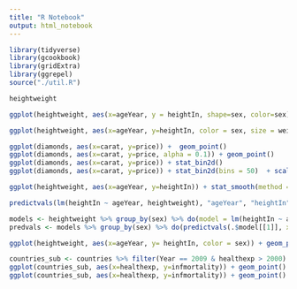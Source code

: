 ```yaml
---
title: "R Notebook"
output: html_notebook
---
```


```r
library(tidyverse)
library(gcookbook)
library(gridExtra)
library(ggrepel)
source("./util.R")
```

```r
heightweight

```

```r
ggplot(heightweight, aes(x=ageYear, y = heightIn, shape=sex, color=sex)) + geom_point() + scale_shape_manual(values = c(1,2)) + scale_color_brewer(palette="Set1")
```

```r
ggplot(heightweight, aes(x=ageYear, y=heightIn, color = sex, size = weightLb)) + geom_point(alpha=0.5) + scale_size_area()

```

```r
ggplot(diamonds, aes(x=carat, y=price)) +  geom_point()
ggplot(diamonds, aes(x=carat, y=price, alpha = 0.1)) + geom_point()
ggplot(diamonds, aes(x=carat, y=price)) + stat_bin2d()
ggplot(diamonds, aes(x=carat, y=price)) + stat_bin2d(bins = 50)  + scale_fill_gradient(low = "lightblue", high = "red", limits = c(0, 6000))
```


```r
ggplot(heightweight, aes(x=ageYear, y=heightIn)) + stat_smooth(method = lm, level = 0.99, color = "red") + geom_point()
```

```r
predictvals(lm(heightIn ~ ageYear, heightweight), "ageYear", "heightIn")
```

```r
models <- heightweight %>% group_by(sex) %>% do(model = lm(heightIn ~ ageYear, .)) %>% ungroup()
predvals <- models %>% group_by(sex) %>% do(predictvals(.$model[[1]], xvar="ageYear", yvar = "heightIn"))

ggplot(heightweight, aes(x=ageYear, y= heightIn, color = sex)) + geom_point() + geom_line(data =predvals) + facet_grid(. ~ sex)
```


```r
countries_sub <- countries %>% filter(Year == 2009 & healthexp > 2000)
ggplot(countries_sub, aes(x=healthexp, y=infmortality)) + geom_point() + geom_text(aes(label = Name), size = 4)
ggplot(countries_sub, aes(x=healthexp, y=infmortality)) + geom_point() + geom_label_repel(aes(label = Name), size = 3)
```

